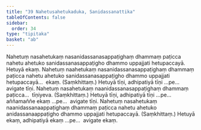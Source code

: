 ```yaml
---
title: "39 Nahetusahetukaduka, Sanidassanattika"
tableOfContents: false
sidebar:
  order: 34
type: "tipitaka"
basket: "ab"
---
```



<DynamicBreadcrumb />

<Division number="87">

<Paragraph number="216">
Nahetuṃ nasahetukaṃ nasanidassanasappaṭighaṃ dhammaṃ paṭicca nahetu ahetuko sanidassanasappaṭigho dhammo uppajjati hetupaccayā. Hetuyā ekaṃ.
</Paragraph>

<Paragraph number="217">
Nahetuṃ naahetukaṃ nasanidassanasappaṭighaṃ dhammaṃ paṭicca nahetu ahetuko sanidassanasappaṭigho dhammo uppajjati hetupaccayā…  ekaṃ. (Saṃkhittaṃ.) Hetuyā tīṇi, adhipatiyā tīṇi …pe…  avigate tīṇi.
</Paragraph>

<Paragraph number="218">
Nahetuṃ nasahetukaṃ naanidassanasappaṭighaṃ dhammaṃ paṭicca…  tīṇiyeva. (Saṃkhittaṃ.) Hetuyā tīṇi, adhipatiyā tīṇi …pe…  aññamaññe ekaṃ …pe…  avigate tīṇi.
</Paragraph>

<Paragraph number="219">
Nahetuṃ nasahetukaṃ naanidassanaappaṭighaṃ dhammaṃ paṭicca nahetu ahetuko anidassanaappaṭigho dhammo uppajjati hetupaccayā. (Saṃkhittaṃ.) Hetuyā ekaṃ, adhipatiyā ekaṃ …pe…  avigate ekaṃ.
</Paragraph>
</Division>